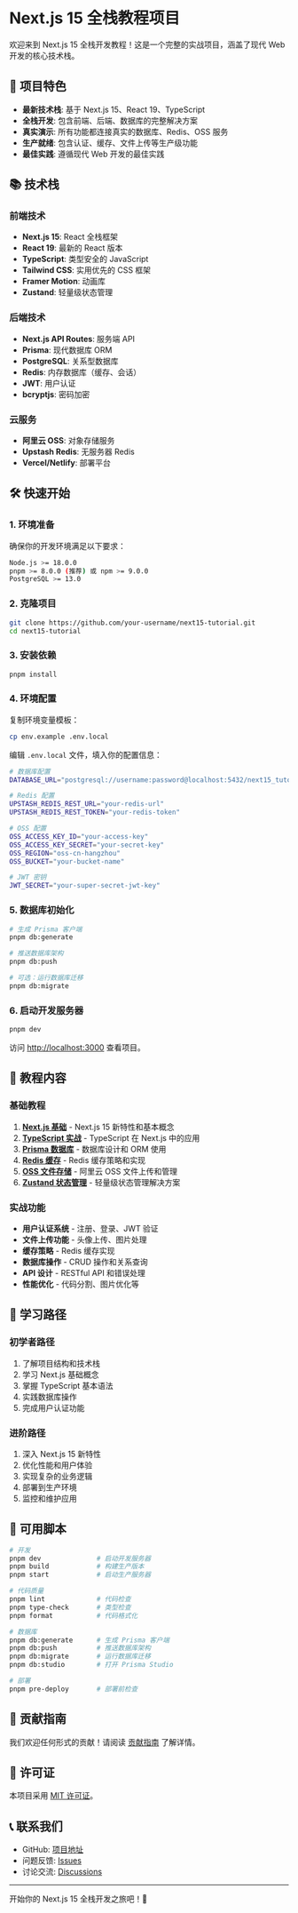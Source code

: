 # Next.js 15 全栈教程项目

欢迎来到 Next.js 15 全栈开发教程！这是一个完整的实战项目，涵盖了现代 Web 开发的核心技术栈。

## 🚀 项目特色

- **最新技术栈**: 基于 Next.js 15、React 19、TypeScript
- **全栈开发**: 包含前端、后端、数据库的完整解决方案
- **真实演示**: 所有功能都连接真实的数据库、Redis、OSS 服务
- **生产就绪**: 包含认证、缓存、文件上传等生产级功能
- **最佳实践**: 遵循现代 Web 开发的最佳实践

## 📚 技术栈

### 前端技术
- **Next.js 15**: React 全栈框架
- **React 19**: 最新的 React 版本
- **TypeScript**: 类型安全的 JavaScript
- **Tailwind CSS**: 实用优先的 CSS 框架
- **Framer Motion**: 动画库
- **Zustand**: 轻量级状态管理

### 后端技术
- **Next.js API Routes**: 服务端 API
- **Prisma**: 现代数据库 ORM
- **PostgreSQL**: 关系型数据库
- **Redis**: 内存数据库（缓存、会话）
- **JWT**: 用户认证
- **bcryptjs**: 密码加密

### 云服务
- **阿里云 OSS**: 对象存储服务
- **Upstash Redis**: 无服务器 Redis
- **Vercel/Netlify**: 部署平台

## 🛠️ 快速开始

### 1. 环境准备

确保你的开发环境满足以下要求：

```bash
Node.js >= 18.0.0
pnpm >= 8.0.0 (推荐) 或 npm >= 9.0.0
PostgreSQL >= 13.0
```

### 2. 克隆项目

```bash
git clone https://github.com/your-username/next15-tutorial.git
cd next15-tutorial
```

### 3. 安装依赖

```bash
pnpm install
```

### 4. 环境配置

复制环境变量模板：

```bash
cp env.example .env.local
```

编辑 `.env.local` 文件，填入你的配置信息：

```bash
# 数据库配置
DATABASE_URL="postgresql://username:password@localhost:5432/next15_tutorial"

# Redis 配置
UPSTASH_REDIS_REST_URL="your-redis-url"
UPSTASH_REDIS_REST_TOKEN="your-redis-token"

# OSS 配置
OSS_ACCESS_KEY_ID="your-access-key"
OSS_ACCESS_KEY_SECRET="your-secret-key"
OSS_REGION="oss-cn-hangzhou"
OSS_BUCKET="your-bucket-name"

# JWT 密钥
JWT_SECRET="your-super-secret-jwt-key"
```

### 5. 数据库初始化

```bash
# 生成 Prisma 客户端
pnpm db:generate

# 推送数据库架构
pnpm db:push

# 可选：运行数据库迁移
pnpm db:migrate
```

### 6. 启动开发服务器

```bash
pnpm dev
```

访问 [http://localhost:3000](http://localhost:3000) 查看项目。

## 📖 教程内容

### 基础教程

1. **[Next.js 基础](/tutorials/nextjs-basics)** - Next.js 15 新特性和基本概念
2. **[TypeScript 实战](/tutorials/typescript)** - TypeScript 在 Next.js 中的应用
3. **[Prisma 数据库](/tutorials/prisma)** - 数据库设计和 ORM 使用
4. **[Redis 缓存](/tutorials/redis)** - Redis 缓存策略和实现
5. **[OSS 文件存储](/tutorials/oss)** - 阿里云 OSS 文件上传和管理
6. **[Zustand 状态管理](/tutorials/zustand)** - 轻量级状态管理解决方案

### 实战功能

- **用户认证系统** - 注册、登录、JWT 验证
- **文件上传功能** - 头像上传、图片处理
- **缓存策略** - Redis 缓存实现
- **数据库操作** - CRUD 操作和关系查询
- **API 设计** - RESTful API 和错误处理
- **性能优化** - 代码分割、图片优化等

## 🎯 学习路径

### 初学者路径
1. 了解项目结构和技术栈
2. 学习 Next.js 基础概念
3. 掌握 TypeScript 基本语法
4. 实践数据库操作
5. 完成用户认证功能

### 进阶路径
1. 深入 Next.js 15 新特性
2. 优化性能和用户体验
3. 实现复杂的业务逻辑
4. 部署到生产环境
5. 监控和维护应用

## 🔧 可用脚本

```bash
# 开发
pnpm dev              # 启动开发服务器
pnpm build            # 构建生产版本
pnpm start            # 启动生产服务器

# 代码质量
pnpm lint             # 代码检查
pnpm type-check       # 类型检查
pnpm format           # 代码格式化

# 数据库
pnpm db:generate      # 生成 Prisma 客户端
pnpm db:push          # 推送数据库架构
pnpm db:migrate       # 运行数据库迁移
pnpm db:studio        # 打开 Prisma Studio

# 部署
pnpm pre-deploy       # 部署前检查
```

## 🤝 贡献指南

我们欢迎任何形式的贡献！请阅读 [贡献指南](CONTRIBUTING.md) 了解详情。

## 📄 许可证

本项目采用 [MIT 许可证](LICENSE)。

## 📞 联系我们

- GitHub: [项目地址](https://github.com/your-username/next15-tutorial)
- 问题反馈: [Issues](https://github.com/your-username/next15-tutorial/issues)
- 讨论交流: [Discussions](https://github.com/your-username/next15-tutorial/discussions)

---

开始你的 Next.js 15 全栈开发之旅吧！🚀

